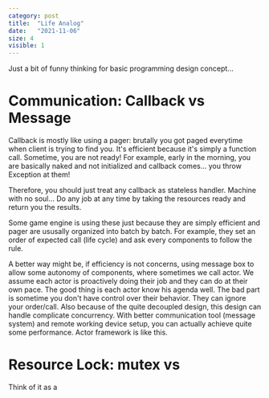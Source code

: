 ```yaml
---
category: post
title:  "Life Analog"
date:   "2021-11-06"
size: 4
visible: 1
---
```


Just a bit of funny thinking for basic programming design concept...

# Communication: Callback vs Message
Callback is mostly like using a pager: brutally you got paged everytime when client is trying to find you. It's efficient because it's simply a function call. Sometime, you are not ready! For example, early in the morning, you are basically naked and not initialized and callback comes... you throw Exception at them!

Therefore, you should just treat any callback as stateless handler. Machine with no soul... Do any job at any time by taking the resources ready and return you the results.

Some game engine is using these just because they are simply efficient and pager are ususally organized into batch by batch. For example, they set an order of expected call (life cycle) and ask every components to follow the rule. 

A better way might be, if efficiency is not concerns, using message box to allow some autonomy of components, where sometimes we call actor. We assume each actor is proactively doing their job and they can do at their own pace. The good thing is each actor know his agenda well. The bad part is sometime you don't have control over their behavior. They can ignore your order/call. Also because of the quite decoupled design, this design can handle complicate concurrency. With better communication tool (message system) and remote working device setup, you can actually achieve quite some performance. Actor framework is like this.


# Resource Lock: mutex vs 
Think of it as a 


